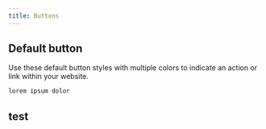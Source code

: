 ```yaml
---
title: Buttons
---
```


## Default button
Use these default button styles with multiple colors to indicate an action or link within your website.

```js
lorem ipsum dolor
```

## test

<Cards>
  <Card title="tset" href="#" />
  <Card title="test" href="#" />
</Cards>
